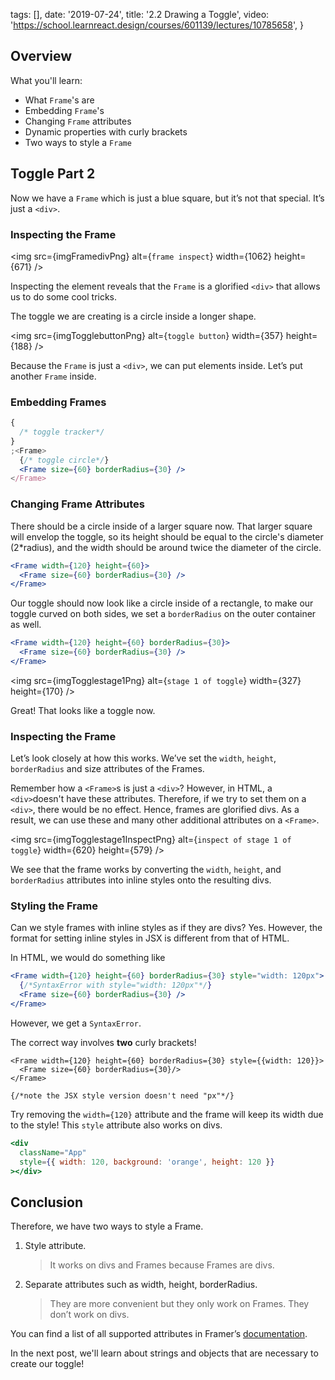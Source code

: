 
  tags: [],
  date: '2019-07-24',
  title: '2.2 Drawing a Toggle',
  video: 'https://school.learnreact.design/courses/601139/lectures/10785658',
}


## Overview

What you'll learn:

- What `Frame`'s are
- Embedding `Frame`'s
- Changing `Frame` attributes
- Dynamic properties with curly brackets
- Two ways to style a `Frame`

## Toggle Part 2

Now we have a `Frame` which is just a blue square, but it’s not that special. It’s just a `<div>`.

### Inspecting the Frame

<img src={imgFramedivPng} alt={`frame inspect`} width={1062} height={671} />

Inspecting the element reveals that the `Frame` is a glorified `<div>` that allows us to do some cool tricks.

The toggle we are creating is a circle inside a longer shape.

<img src={imgTogglebuttonPng} alt={`toggle button`} width={357} height={188} />

Because the `Frame` is just a `<div>`, we can put elements inside. Let’s put another `Frame` inside.

### Embedding Frames

```jsx
{
  /* toggle tracker*/
}
;<Frame>
  {/* toggle circle*/}
  <Frame size={60} borderRadius={30} />
</Frame>
```

### Changing Frame Attributes

There should be a circle inside of a larger square now. That larger square will envelop the toggle, so its height should be equal to the circle's diameter (2\*radius), and the width should be around twice the diameter of the circle.

```jsx
<Frame width={120} height={60}>
  <Frame size={60} borderRadius={30} />
</Frame>
```

Our toggle should now look like a circle inside of a rectangle, to make our toggle curved on both sides, we set a `borderRadius` on the outer container as well.

```jsx
<Frame width={120} height={60} borderRadius={30}>
  <Frame size={60} borderRadius={30} />
</Frame>
```

<img
  src={imgTogglestage1Png}
  alt={`stage 1 of toggle`}
  width={327}
  height={170}
/>

Great! That looks like a toggle now.

### Inspecting the Frame

Let’s look closely at how this works. We’ve set the `width`, `height`, `borderRadius` and size attributes of the Frames.

Remember how a `<Frame>`s is just a `<div>`? However, in HTML, a `<div>`doesn't have these attributes. Therefore, if we try to set them on a `<div>`, there would be no effect. Hence, frames are glorified divs. As a result, we can use these and many other additional attributes on a `<Frame>`.

<img
  src={imgTogglestage1InspectPng}
  alt={`inspect of stage 1 of toggle`}
  width={620}
  height={579}
/>

We see that the frame works by converting the `width`, `height`, and `borderRadius` attributes into inline styles onto the resulting divs.

### Styling the Frame

Can we style frames with inline styles as if they are divs? Yes. However, the format for setting inline styles in JSX is different from that of HTML.

In HTML, we would do something like

```jsx
<Frame width={120} height={60} borderRadius={30} style="width: 120px">
  {/*SyntaxError with style="width: 120px"*/}
  <Frame size={60} borderRadius={30} />
</Frame>
```

However, we get a `SyntaxError`.

The correct way involves **two** curly brackets!

```jsx{1}
<Frame width={120} height={60} borderRadius={30} style={{width: 120}}>
  <Frame size={60} borderRadius={30}/>
</Frame>

{/*note the JSX style version doesn't need "px"*/}
```

Try removing the `width={120}` attribute and the frame will keep its width due to the style! This `style` attribute also works on divs.

```jsx
<div
  className="App"
  style={{ width: 120, background: 'orange', height: 120 }}
></div>
```

## Conclusion

Therefore, we have two ways to style a Frame.

1. Style attribute.
   > It works on divs and Frames because Frames are divs.
2. Separate attributes such as width, height, borderRadius.
   > They are more convenient but they only work on Frames. They don’t work on divs.

You can find a list of all supported attributes in Framer’s [documentation](https://www.framer.com/api/frame/#layout).

In the next post, we'll learn about strings and objects that are necessary to create our toggle!
